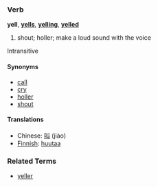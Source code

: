 ===Verb===
'''yell''', '''[[yells]]''', '''[[yelling]]''', '''[[yelled]]'''

# shout; holler; make a loud sound with the voice

Intransitive

====Synonyms====
*[[call]]
*[[cry]]
*[[holler]]
*[[shout]]

====Translations====
*Chinese: [[叫]] (jiào)
*[[Finnish]]: [[huutaa]]

===Related Terms===
*[[yeller]]